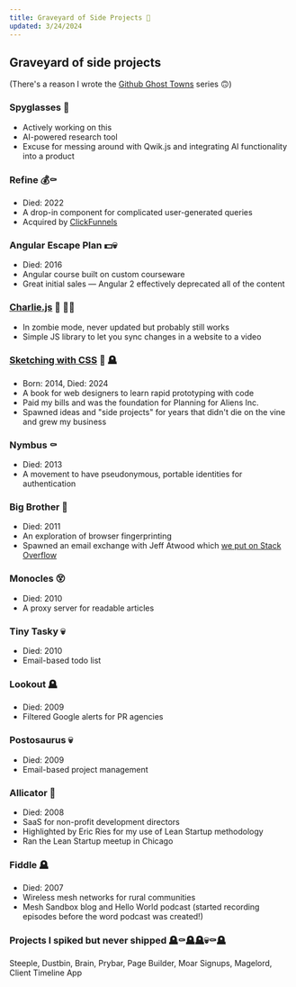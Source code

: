 ```yaml
---
title: Graveyard of Side Projects 👻
updated: 3/24/2024
---
```



<HomeLink />  <LastUpdated class="text-sm pl-4" frontmatter={frontmatter} />

## Graveyard of side projects

(There's a reason I wrote the [Github Ghost Towns](/blog/github-ghost-towns-1) series 🙃)


### Spyglasses 🌱
  - Actively working on this
  - AI-powered research tool
  - Excuse for messing around with Qwik.js and integrating AI functionality into a product
### Refine 💰⚰️
  - Died: 2022
  - A drop-in component for complicated user-generated queries
  - Acquired by [ClickFunnels](https://www.clickfunnels.com/)
### Angular Escape Plan 💵💀
  - Died: 2016
  - Angular course built on custom courseware
  - Great initial sales &mdash; Angular 2 effectively deprecated all of the content
### [Charlie.js](https://github.com/sfioritto/charlie.js) 🎉 🧟‍♂️
  - In zombie mode, never updated but probably still works
  - Simple JS library to let you sync changes in a website to a video
### [Sketching with CSS](/sketching-with-css) 🤑 🪦
  - Born: 2014, Died: 2024
  - A book for web designers to learn rapid prototyping with code
  - Paid my bills and was the foundation for Planning for Aliens Inc.
  - Spawned ideas and "side projects" for years that didn't die on the vine and grew my business
### Nymbus ⚰️
  - Died: 2013
  - A movement to have pseudonymous, portable identities for authentication
### Big Brother 👻
  - Died: 2011
  - An exploration of browser fingerprinting
  - Spawned an email exchange with Jeff Atwood which [we put on Stack Overflow](https://softwareengineering.stackexchange.com/questions/122372/is-browser-fingerprinting-a-viable-technique-for-identifying-anonymous-users)
### Monocles 😵
  - Died: 2010
  - A proxy server for readable articles
### Tiny Tasky 💀
  - Died: 2010
  - Email-based todo list
### Lookout 🪦
  - Died: 2009
  - Filtered Google alerts for PR agencies
### Postosaurus 💀
  - Died: 2009
  - Email-based project management
### Allicator 👻
  - Died: 2008
  - SaaS for non-profit development directors
  - Highlighted by Eric Ries for my use of Lean Startup methodology
  - Ran the Lean Startup meetup in Chicago
### Fiddle 🪦
  - Died: 2007
  - Wireless mesh networks for rural communities
  - Mesh Sandbox blog and Hello World podcast (started recording episodes before the word podcast was created!)

### Projects I spiked but never shipped 🪦⚰️🪦🪦💀⚰️🪦

Steeple, Dustbin, Brain, Prybar, Page Builder, Moar Signups, Magelord, Client Timeline App

